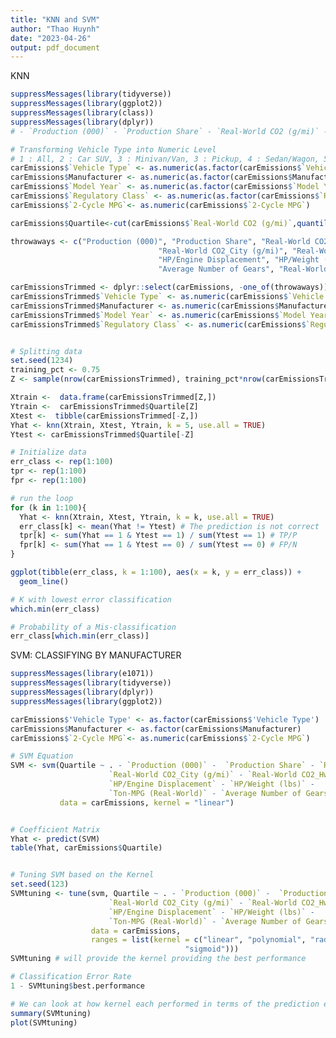```yaml
---
title: "KNN and SVM"
author: "Thao Huynh"
date: "2023-04-26"
output: pdf_document
---
```


KNN
```r
suppressMessages(library(tidyverse))
suppressMessages(library(ggplot2))
suppressMessages(library(class))
suppressMessages(library(dplyr))
# - `Production (000)` - `Production Share` - `Real-World CO2 (g/mi)` - `Real-World CO2_City (g/mi)` - `Real-World CO2_Hwy (g/mi)` - `HP/Engine Displacement` - `HP/Weight (lbs)` - `Ton-MPG (Real-World)` - `Average Number of Gears`

# Transforming Vehicle Type into Numeric Level
# 1 : All, 2 : Car SUV, 3 : Minivan/Van, 3 : Pickup, 4 : Sedan/Wagon, 5 : Truck SUV
carEmissions$`Vehicle Type` <- as.numeric(as.factor(carEmissions$`Vehicle Type`))
carEmissions$Manufacturer <- as.numeric(as.factor(carEmissions$Manufacturer))
carEmissions$`Model Year` <- as.numeric(as.factor(carEmissions$`Model Year`))
carEmissions$`Regulatory Class` <- as.numeric(as.factor(carEmissions$`Regulatory Class`))
carEmissions$`2-Cycle MPG`<- as.numeric(carEmissions$`2-Cycle MPG`)

carEmissions$Quartile<-cut(carEmissions$`Real-World CO2 (g/mi)`,quantile(carEmissions$`Real-World CO2 (g/mi)`),include.lowest=TRUE,labels=FALSE)

throwaways <- c("Production (000)", "Production Share", "Real-World CO2 (g/mi)",
                                 "Real-World CO2_City (g/mi)", "Real-World CO2_Hwy (g/mi)", 
                                 "HP/Engine Displacement", "HP/Weight (lbs)", "Ton-MPG (Real-World)",
                                 "Average Number of Gears", "Real-World CO2 (g/mi)")

carEmissionsTrimmed <- dplyr::select(carEmissions, -one_of(throwaways))
carEmissionsTrimmed$`Vehicle Type` <- as.numeric(carEmissions$`Vehicle Type`)
carEmissionsTrimmed$Manufacturer <- as.numeric(carEmissions$Manufacturer)
carEmissionsTrimmed$`Model Year` <- as.numeric(carEmissions$`Model Year`)
carEmissionsTrimmed$`Regulatory Class` <- as.numeric(carEmissions$`Regulatory Class`)


# Splitting data
set.seed(1234)
training_pct <- 0.75
Z <- sample(nrow(carEmissionsTrimmed), training_pct*nrow(carEmissionsTrimmed))

Xtrain <-  data.frame(carEmissionsTrimmed[Z,]) 
Ytrain <-  carEmissionsTrimmed$Quartile[Z]
Xtest <-  tibble(carEmissionsTrimmed[-Z,])
Yhat <- knn(Xtrain, Xtest, Ytrain, k = 5, use.all = TRUE) 
Ytest <- carEmissionsTrimmed$Quartile[-Z]

# Initialize data
err_class <- rep(1:100)
tpr <- rep(1:100)
fpr <- rep(1:100)

# run the loop
for (k in 1:100){
  Yhat <- knn(Xtrain, Xtest, Ytrain, k = k, use.all = TRUE) 
  err_class[k] <- mean(Yhat != Ytest) # The prediction is not correct
  tpr[k] <- sum(Yhat == 1 & Ytest == 1) / sum(Ytest == 1) # TP/P
  fpr[k] <- sum(Yhat == 1 & Ytest == 0) / sum(Ytest == 0) # FP/N
}

ggplot(tibble(err_class, k = 1:100), aes(x = k, y = err_class)) +
  geom_line()

# K with lowest error classification
which.min(err_class) 

# Probability of a Mis-classification
err_class[which.min(err_class)] 

```






SVM: CLASSIFYING BY MANUFACTURER

```r
suppressMessages(library(e1071))
suppressMessages(library(tidyverse))
suppressMessages(library(dplyr))
suppressMessages(library(ggplot2))

carEmissions$'Vehicle Type' <- as.factor(carEmissions$'Vehicle Type')
carEmissions$Manufacturer <- as.factor(carEmissions$Manufacturer)
carEmissions$`2-Cycle MPG`<- as.numeric(carEmissions$`2-Cycle MPG`)

# SVM Equation
SVM <- svm(Quartile ~ . - `Production (000)` -  `Production Share` - `Real-World CO2 (g/mi)` - 
                      `Real-World CO2_City (g/mi)` - `Real-World CO2_Hwy (g/mi)` -
                      `HP/Engine Displacement` - `HP/Weight (lbs)` - 
                      `Ton-MPG (Real-World)` - `Average Number of Gears` - `Real-World CO2 (g/mi)`, 
           data = carEmissions, kernel = "linear")


# Coefficient Matrix
Yhat <- predict(SVM)
table(Yhat, carEmissions$Quartile)


# Tuning SVM based on the Kernel
set.seed(123)
SVMtuning <- tune(svm, Quartile ~ . - `Production (000)` -  `Production Share` - `Real-World CO2 (g/mi)` - 
                      `Real-World CO2_City (g/mi)` - `Real-World CO2_Hwy (g/mi)` -
                      `HP/Engine Displacement` - `HP/Weight (lbs)` - 
                      `Ton-MPG (Real-World)` - `Average Number of Gears` - `Real-World CO2 (g/mi)`, 
                  data = carEmissions,
                  ranges = list(kernel = c("linear", "polynomial", "radial",
                                       "sigmoid")))
SVMtuning # will provide the kernel providing the best performance

# Classification Error Rate
1 - SVMtuning$best.performance

# We can look at how kernel each performed in terms of the prediction error rate using
summary(SVMtuning)
plot(SVMtuning)

```



